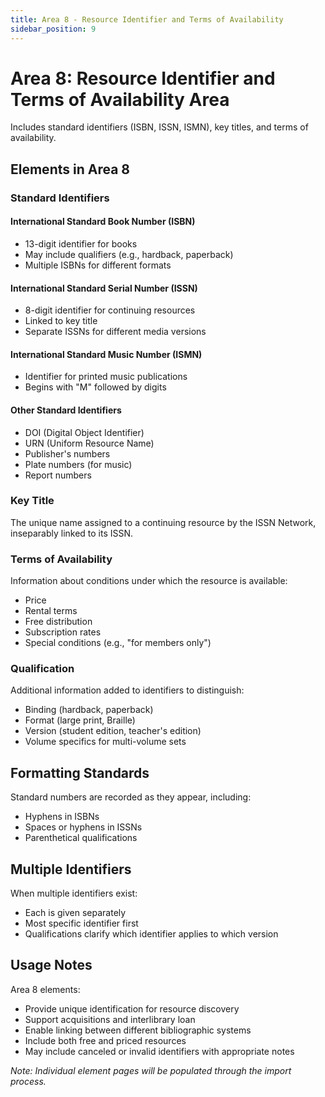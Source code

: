 ```yaml
---
title: Area 8 - Resource Identifier and Terms of Availability
sidebar_position: 9
---
```


# Area 8: Resource Identifier and Terms of Availability Area

Includes standard identifiers (ISBN, ISSN, ISMN), key titles, and terms of availability.

## Elements in Area 8

### Standard Identifiers

#### International Standard Book Number (ISBN)
- 13-digit identifier for books
- May include qualifiers (e.g., hardback, paperback)
- Multiple ISBNs for different formats

#### International Standard Serial Number (ISSN)
- 8-digit identifier for continuing resources
- Linked to key title
- Separate ISSNs for different media versions

#### International Standard Music Number (ISMN)
- Identifier for printed music publications
- Begins with "M" followed by digits

#### Other Standard Identifiers
- DOI (Digital Object Identifier)
- URN (Uniform Resource Name)
- Publisher's numbers
- Plate numbers (for music)
- Report numbers

### Key Title
The unique name assigned to a continuing resource by the ISSN Network, inseparably linked to its ISSN.

### Terms of Availability
Information about conditions under which the resource is available:
- Price
- Rental terms
- Free distribution
- Subscription rates
- Special conditions (e.g., "for members only")

### Qualification
Additional information added to identifiers to distinguish:
- Binding (hardback, paperback)
- Format (large print, Braille)
- Version (student edition, teacher's edition)
- Volume specifics for multi-volume sets

## Formatting Standards

Standard numbers are recorded as they appear, including:
- Hyphens in ISBNs
- Spaces or hyphens in ISSNs
- Parenthetical qualifications

## Multiple Identifiers

When multiple identifiers exist:
- Each is given separately
- Most specific identifier first
- Qualifications clarify which identifier applies to which version

## Usage Notes

Area 8 elements:
- Provide unique identification for resource discovery
- Support acquisitions and interlibrary loan
- Enable linking between different bibliographic systems
- Include both free and priced resources
- May include canceled or invalid identifiers with appropriate notes

*Note: Individual element pages will be populated through the import process.*